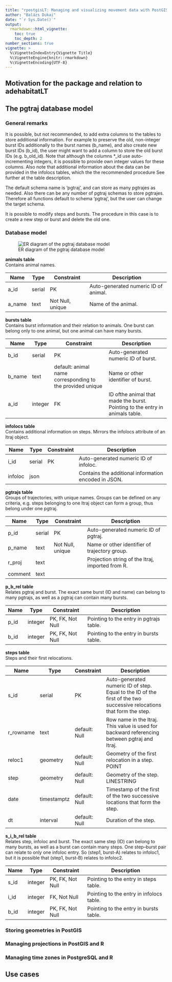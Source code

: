 ```yaml
---
title: "rpostgisLT: Managing and visualizing movement data with PostGIS and R"
author: "Balázs Dukai"
date: "`r Sys.Date()`"
output: 
  rmarkdown::html_vignette:
    toc: true
    toc_depth: 2
number_sections: true
vignette: >
  %\VignetteIndexEntry{Vignette Title}
  %\VignetteEngine{knitr::rmarkdown}
  %\VignetteEncoding{UTF-8}
---
```


## Motivation for the package and relation to adehabitatLT

## The pgtraj database model

### General remarks
It is possible, but not recommended, to add extra columns to the tables to store
additional information. For example to preserve the old, non-integer burst IDs
additionally to the burst names (b_name), and also create new burst IDs (b_id),
the user might want to add a column to store the old burst IDs (e.g. b_old_id).
Note that although the columns *_id use auto-incrementing integers, it is
possible to provide own integer values for these columns. Also note that
additional information about the data can be provided in the infolocs tables,
which the the recommended procedure See further at the table description. 

The default schema name is ‘pgtraj’, and can store as many pgtrajes as needed.
Also there can be any number of pgtraj schemas to store pgtrajes. Therefore all
functions default to schema ‘pgtraj’, but the user can change the target schema.

It is possible to modify steps and bursts. The procedure in this case is to
create a new step or burst and delete the old one.

### Database model

![ER diagram of the pgtraj database model](./figure/database_model.png)

**animals table**\
Contains animal names.

| Name   | Type   | Constraint       | Description                          |
|--------|--------|------------------|--------------------------------------|
|a_id   | serial | PK               | Auto-generated numeric ID of animal. |
|a_name | text   | Not Null, unique | Name of the animal.                  |

**bursts table**\
Contains burst information and their relation to animals. One burst can belong
only to one animal, but one animal can have many bursts.

| Name   | Type    | Constraint| Description|
|--------|---------|-----------------------------------------------------------------|-------------------------------------------------------------------------------|
| b_id   | serial  | PK | Auto-generated numeric ID of burst.| 
| b_name | text | default: animal name corresponding to the provided unique | Name or other identifier of burst.             |  
| a_id  | integer | FK| ID ofthe animal that made the burst. Pointing to the entry in animals table. |

**infolocs table**\
Contains additional information on steps. Mirrors the infolocs attribute of an ltraj object.

| Name    | Type   | Constraint | Description                                          |
|---------|--------|------------|------------------------------------------------------|
| i_id    | serial | PK         | Auto-generated numeric ID of infoloc.                |
| infoloc | json   |            | Contains the additional information encoded in JSON. |

**pgtrajs table**\
Groups of trajectories, with unique names. Groups can be defined on any criteria, e.g. steps belonging to one ltraj object can form a group, thus belong under one pgtraj.

| Name    | Type   | Constraint       | Description                                      |
|---------|--------|------------------|--------------------------------------------------|
| p_id    | serial | PK               | Auto-generated numeric ID of pgtraj.             |
| p_name  | text   | Not Null, unique | Name or other identifier of trajectory group.    |
| r_proj  | text   |                  | Projection string of the ltraj, imported from R. |
| comment | text   |                  |                                                  |

**p_b_rel table**\
Relates pgtraj and burst. The exact same burst (ID and name) can belong to many pgtrajs, as well as a pgtraj can contain many bursts.

| Name | Type    | Constraint       | Description                             |
|------|---------|------------------|-----------------------------------------|
| p_id | integer | PK, FK, Not Null | Pointing to the entry in pgtrajs table. |
| b_id | integer | PK, FK, Not Null | Pointing to the entry in bursts table.  |

**steps table**\
Steps and their first relocations.

| Name      | Type        | Constraint    | Description                                                                                                           |
|-----------|-------------|---------------|-----------------------------------------------------------------------------------------------------------------------|
| s_id      | serial      | PK            | Auto-generated numeric ID of step. Equal to the ID of the first of the two successive relocations that form the step. |
| r_rowname | text        | default: Null | Row name in the ltraj. This value is used for backward referencing between pgtraj and ltraj.                          |
| reloc1    | geometry    | default: Null | Geometry of the first relocation in a step. POINT                                                                     |
| step      | geometry    | default: Null | Geometry of the step. LINESTRING                                                                                      |
| date      | timestamptz | default: Null | Timestamp of the first of the two successive locations that form the step.                                            |
| dt        | interval    | default: Null | Duration of the step.                                                                                                 |

**s_i_b_rel table**\
Relates step, infoloc and burst. The exact same step (ID) can belong to many bursts, as well as a burst can contain many steps. One step–burst pair can relate to only one infoloc entry. So (step1, burst-A) relates to infoloc1, but it is possible that (step1, burst-B) relates to infoloc2.

| Name | Type    | Constraint       | Description                              |
|------|---------|------------------|------------------------------------------|
| s_id | integer | PK, FK, Not Null | Pointing to the entry in steps table.    |
| i_id | integer | FK, Not Null     | Pointing to the entry in infolocs table. |
| b_id | integer | PK, FK, Not Null | Pointing to the entry in bursts table.   |

### Storing geometries in PostGIS

### Managing projections in PostGIS and R

### Managing time zones in PostgreSQL and R

## Use cases
